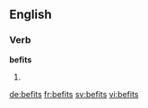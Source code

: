 ==English==

===Verb===
'''befits'''

# {{en-third-person singular of|befit}}

[[de:befits]]
[[fr:befits]]
[[sv:befits]]
[[vi:befits]]
